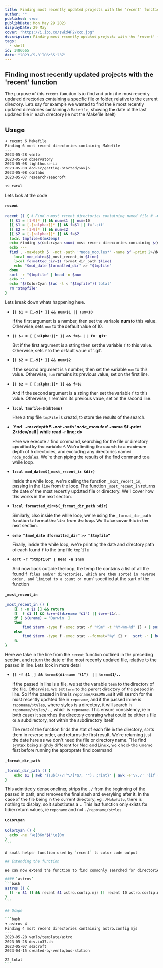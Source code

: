 ```yaml
---
title: Finding most recently updated projects with the 'recent' function
author: ""
published: true
publishDate: Mon May 29 2023
displayDate: 29 May
cover: "https://i.ibb.co/swkd4P2/ccc.jpg"
description: Finding most recently updated projects with the 'recent' function
tags:
  - shell
id: 1486665
date: "2023-05-31T06:55:23Z"
---
```


## Finding most recently updated projects with the 'recent' function

The purpose of this `recent` function is to find and print the most recently updated directories containing a specific file or folder, relative to the current directory. Lets say for example we wanted to find the 6 most recently updated directories containing a `Makefile`, showing the date of the last updated file in each directory (ie not the Makefile itself)

## Usage

```bash
➜ recent 6 Makefile
Finding 6 most recent directories containing Makefile
---
2023-05-28 venlo
2023-05-08 observatory
2023-05-08 lighthouse-ii
2023-05-08 docker/getting-started/vaxjo
2023-05-08 contabo
2023-05-07 research/seacroft

19 total
```

Lets look at the code

#### `recent`

```bash
recent () { # Find n most recent directories containing named file # ➜ recent 12 astro.config.mjs
  [[ $1 = [1-9]* ]] && num=$1 || num=10
  [[ $1 = [.[:alpha:]]* ]] && f=$1 || f='.git'
  [[ $2 = [1-9]* ]] && num=$2
  [[ $2 = [.[:alpha:]]* ]] && f=$2
  local tmpfile=$(mktemp)
  echo Finding $(ColorCyan $num) most recent directories containing $(ColorGreen $f)
  echo ---
  find . -maxdepth 5  -not -path '*node_modules*' -name $f -print 2>/dev/null | while read -r line; do
    local mod_date=$(_most_recent_in $line)
    local formatted_dir=$(_format_dir_path $line)
    echo "$mod_date $formatted_dir" >> "$tmpfile"
  done
  sort -r "$tmpfile" | head -n $num
  echo ""
  echo "$(ColorCyan $(wc -l < "$tmpfile")) total"
  rm "$tmpfile"
}
```

Lets break down whats happening here.

- **`[[ $1 = [1-9]* ]] && num=$1 || num=10`**

  If the first argument is a number, then set the variable **num** to this value. Otherwise, sets `num` to the default value of 10.

- **`[[ $1 = [.[:alpha:]]* ]] && f=$1 || f='.git'`**

  But if the first argument is a string then set the variable `f` to this value. Otherwise, sets `f` to the default value of '.git'.

- **`[[ $2 = [1-9]* ]] && num=$2`**

  If the second argument is a number, then set the variable `num` to this value. Otherwise, `num` remains its previous value, set on the first line.

- **`[[ $2 = [.[:alpha:]]* ]] && f=$2`**

  And if the second argument is a string then set the variable `f` to this value. Otherwise, `f` remains its previous value, set on the second line.

- **`local tmpfile=$(mktemp)`**

  Here a tmp file `tmpFile` is creatd, to store the results of the search.

- **`find . -maxdepth 5 -not -path '_node_modules_' -name $f -print 2>/dev/null | while read -r line; do**

  Here we execute a find command, searching for the file or directory specified by the variable `f`. We're limiting the search to a maximum depth of 5 directories, and excluding any directories named `node_modules`. We're then piping the results of the find command to a while loop.

- **`local mod_date=$(_most_recent_in $dir)`**

  Inside the while loop, we're calling the function `_most_recent_in`, passing in the `line` from the loop. The function `_most_recent_in` returns the date of the most recently updated file or directory. We'll cover how this works in the next section.

- **`local formatted_dir=$(_format_dir_path $dir)`**

  Similarly, also inside the while loop, we're using the `_format_dir_path` function to format the `line` from the loop. We'll also cover this in the next section.

- **`echo "$mod_date $formatted_dir" >> "$tmpfile"`**

  Finally, inside the while loop, we're printing the date and directory path of each found `f` to the tmp file `tmpFile`

- **`eort -r "$tmpfile" | head -n $num`**

  And now back outside the loop, the temp file contains a list of all the found `f files and/or directories, which are then sorted in reverse order, and limited to a count of `num` specified at the start of the function

#### `_most_recent_in`

```bash
_most_recent_in () {
	[[ ! -n $1 ]] && return
	[[ -f $1 ]] && term=$(dirname "$1") || term=$1/..
	if [ $(uname) = 'Darwin' ]
	then
		find $term -type f -exec stat -f "%Sm" -t "%Y-%m-%d" {} + | sort -r | head -n 1
	else
		find $term -type f -exec stat --format="%y" {} + | sort -r | head -n 1 | cut -d' ' -f1
	fi
}
```

Here we take in the line from the `recent` function outlined in the preceding section, and return the date of the most recently updated file, relative to the passed in line. Lets look in more detail

- **`[[ -f $1 ]] && term=$(dirname "$1")  || term=$1/..`**

  If the passed in line is a file, we set the variable `term` to the directory of the file. Otherwise, we set `term` to the parent directory of the passed in line. So if the passed in line is `reponame/README.md` it will search for the most recently updated file in `reponame`, and if the passed inline is `reponame/styles`, where styles is a directory, it will search in `reponame/styles/..`, which is `reponame`. This ensure consistency, ie in both cases it searches the directory conraing what could be either a file or a subdirectory, not within the subdirectory itself.

  The rest of the function finds the stat of each file in the directory, sorts them in reverse order, and returns the first result. We're returning just the date here as we don't need the file or directory name. THe find syntax being slightly different for Mac and Linux, we check the uname first before running the approprate find command

#### `_format_dir_path`

```bash
_format_dir_path () {
	echo $1 | awk '{sub(/\/[^\/]*$/, ""); print}' | awk -F'\\./' '{if ($2 == "") print "."; else print $2}'
}
```

This admittedly dense oneliner, strips the `./` from the beginning of the passed in path, and removes the final slash and everyhing after it. In the case of the file being in the current directory, eg `./Makefile`, there is nothing to display, so it substitutes a `.`. This last function only exists for tidier return values, ie `reponame` and not `./reponame/styles`

#### `ColorCyan`

````bash
ColorCyan () {
  echo -ne '\e[36m'$1'\e[0m'
}
```

A small helper function used by `recent` to color code output

## Extending the function

We can now extend the function to find commonly searched for directories. Lets say we commonly search for the most recently updated astro applications. We can make an `astros` function that calls the `recent`

#### `astros`
```bash
astros () {
  [[ -n $1 ]] && recent $1 astro.config.mjs || recent 10 astro.config.mjs
}
```

## Usage

```bash
➜ astros 4
Finding 4 most recent directories containing astro.config.mjs
---
2023-05-28 venlo/template/astro
2023-05-28 dev.io37.ch
2023-05-07 seacroft
2023-04-15 created-by-venlo/bus-station

22 total
```
````
